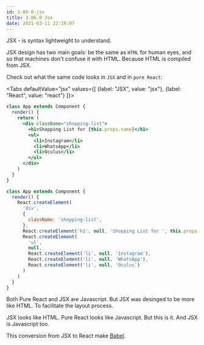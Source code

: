 ```yaml
---
id: 3-06-0-jsx
title: 3.06.0 Jsx
date: 2021-03-11 22:19:07
---
```



JSX - is syntax lightweight to understand.

JSX design has two main goals: be the same as `HTML` for human eyes, and so that machines don't confuse it with HTML. Because HTML is compiled from JSX.

Check out what the same code looks in `JSX` and in `pure React`:

<Tabs defaultValue="jsx" values={[
  {label: "JSX", value: "jsx"},
  {label: "React", value: "react"}
]}>

<TabItem value="jsx">

```jsx
class App extends Component {
  render() {
    return (
      <div className="shopping-list">
        <h1>Shopping List for {this.props.name}</h1>
        <ul>
          <li>Instagram</li>
          <li>WhatsApp</li>
          <li>Oculus</li>
        </ul>
      </div>
    )
  }
}
```

</TabItem>

<TabItem value="react">

```js
class App extends Component {
  render() {
    React.createElement(
      'div',
      {
        className: 'shopping-list',
      },
      React.createElement('h1', null, 'Shopping List for ', this.props.name),
      React.createElement(
        'ul',
        null,
        React.createElement('li', null, 'Instagram'),
        React.createElement('li', null, 'WhatsApp'),
        React.createElement('li', null, 'Oculus')
      )
    )
  }
}
```

</TabItem>
</Tabs>

Both Pure React and JSX are Javascript. But JSX was desinged to be more like HTML. To facilitate the layout process.

JSX looks like HTML. Pure React looks like Javascript. But this is it. And JSX is Javascript too.

This conversion from JSX to React make <a href='https://babeljs.io/' class='external'>Babel</a>.

